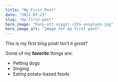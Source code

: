 ```yaml
---
title: "My First Post"
date: "2021-07-23"
slug: "my-first-post"
hero_image: "hans-ott-xzygzr-i2Ys-unsplash.jpg"
hero_image_alt: "Image for my first post"
---
```


This is my first blog post! Isn't it *great*?

Some of my **favorite** things are:

* Petting dogs
* Singing
* Eating potato-based foods